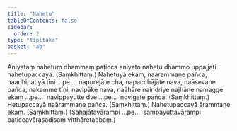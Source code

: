 ```yaml
---
title: "Nahetu"
tableOfContents: false
sidebar:
  order: 2
type: "tipitaka"
basket: "ab"
---
```



<DynamicBreadcrumb />

<Division number="188">

<Paragraph number="699">
Aniyataṃ nahetuṃ dhammaṃ paṭicca aniyato nahetu dhammo uppajjati nahetupaccayā. (Saṃkhittaṃ.)
</Paragraph>

<Paragraph number="700">
Nahetuyā ekaṃ, naārammaṇe pañca, naadhipatiyā tīṇi …pe…  napurejāte cha, napacchājāte nava, naāsevane pañca, nakamme tīṇi, navipāke nava, naāhāre naindriye najhāne namagge ekaṃ …pe…  navippayutte dve …pe…  novigate pañca. (Saṃkhittaṃ.)
</Paragraph>

<Paragraph number="701">
Hetupaccayā naārammaṇe pañca. (Saṃkhittaṃ.)
</Paragraph>

<Paragraph number="702">
Nahetupaccayā ārammaṇe ekaṃ. (Saṃkhittaṃ.)
</Paragraph>

<Paragraph number="703">
(Sahajātavārampi …pe…  sampayuttavārampi paṭiccavārasadisaṃ vitthāretabbaṃ.)
</Paragraph>
</Division>